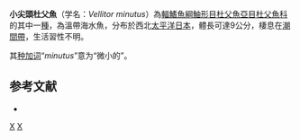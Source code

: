 {{Speciesbox
| taxon = Vellitor minutus
| binomial_authority = [[Iwata|Iwata]], 1983
| status = NE
| status_system = IUCN3.1
}}
'''小尖頭杜父魚'''（学名：''Vellitor minutus''）為[[輻鰭魚綱|輻鰭魚綱]][[鮋形目|鮋形目]][[杜父魚亞目|杜父魚亞目]][[杜父魚科|杜父魚科]]的其中一[[種|種]]，為溫帶海水魚，分布於西北[[太平洋|太平洋]][[日本|日本]]，體長可達9公分，棲息在[[潮間帶|潮間帶]]，生活習性不明。

其[[种加词|种加词]]“''minutus''”意为“微小的”。

==参考文献==
*{{FishBase_species|genus=Vellitor|species=minutus|year=2014|month=5}}

{{鮋形目小作品}}
{{Taxonbar}}
[[Category:1983年描述的鱼类|X]]
[[Category:尖頭杜父魚屬|X]]